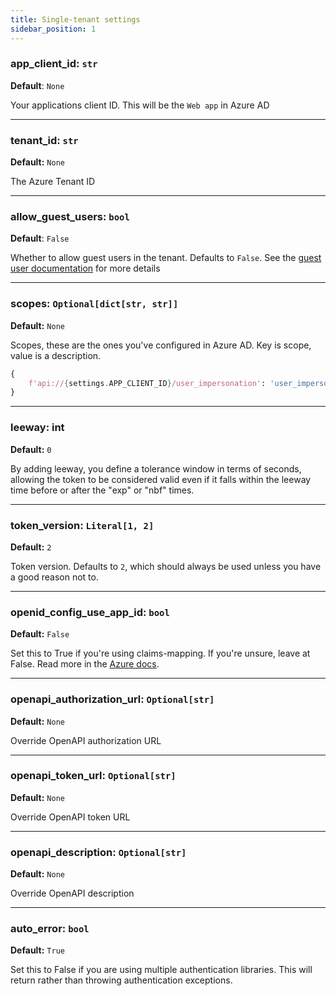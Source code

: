 ```yaml
---
title: Single-tenant settings
sidebar_position: 1
---
```


### app_client_id: `str`
**Default**: `None`

Your applications client ID. This will be the `Web app` in Azure AD

-----------------

### tenant_id: `str`
**Default:** `None`

The Azure Tenant ID

-----------------

### allow_guest_users: `bool`
**Default**: `False`

Whether to allow guest users in the tenant. Defaults to ``False``. See the
[guest user documentation](../usage-and-faq/guest_users.mdx)
for more details

-----------------

### scopes: `Optional[dict[str, str]]`
**Default:** `None`

Scopes, these are the ones you've configured in Azure AD. Key is scope, value is a description.

```python
{
    f'api://{settings.APP_CLIENT_ID}/user_impersonation': 'user_impersonation',
}
```

-----------------

### leeway: int
**Default:** `0`

By adding leeway, you define a tolerance window in terms of seconds, allowing the token to be 
considered valid even if it falls within the leeway time before or after the "exp" or "nbf" times.

-----------------

### token_version: `Literal[1, 2]`
**Default:** `2`

Token version. Defaults to `2`, which should always be used unless you have a good reason not to.

-----------------

### openid_config_use_app_id: `bool`
**Default:** `False`

Set this to True if you're using claims-mapping. If you're unsure, leave at False. Read more in the
[Azure docs](https://docs.microsoft.com/en-us/azure/active-directory/develop/v2-protocols-oidc#sample-response).

-----------------

### openapi_authorization_url: `Optional[str]`
**Default:** `None`

Override OpenAPI authorization URL

-----------------

### openapi_token_url: `Optional[str]`
**Default:** `None`

Override OpenAPI token URL

-----------------

### openapi_description: `Optional[str]`
**Default:** `None`

Override OpenAPI description

-----------------

### auto_error: `bool`
**Default:** `True`

Set this to False if you are using multiple authentication libraries.  This will return rather than
throwing authentication exceptions.
